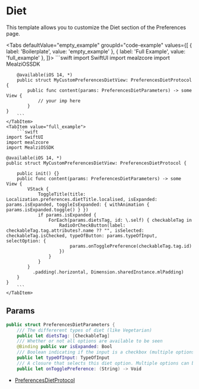 
# Diet

This template allows you to customize the Diet section of the Preferences page.

<Tabs defaultValue="empty_example" groupId="code-example"
      values={[
          { label: 'Boilerplate', value: 'empty_example' },
          { label: 'Full Example', value: 'full_example' },
      ]}>
    <TabItem value="empty_example">
        ```swift
        import SwiftUI
        import mealzcore
        import MealziOSSDK

        @available(iOS 14, *)
        public struct MyCustomPreferencesDietView: PreferencesDietProtocol {
            public func content(params: PreferencesDietParameters) -> some View {
                // your imp here
            }
    }
        ```
    </TabItem>
    <TabItem value="full_example">
        ```swift
    import SwiftUI
    import mealzcore
    import MealziOSSDK

    @available(iOS 14, *)
    public struct MyCustomPreferencesDietView: PreferencesDietProtocol {

        public init() {}
        public func content(params: PreferencesDietParameters) -> some View {
            VStack {
                ToggleTitle(title: Localization.preferences.dietTitle.localised, isExpanded: params.isExpanded, toggleIsExpanded: { withAnimation { params.isExpanded.toggle() } })
                if params.isExpanded {
                    ForEach(params.dietsTag, id: \.self) { checkableTag in
                        RadioOrCheckButton(label: checkableTag.tag.attributes?.name ?? "", isSelected: checkableTag.isChecked, typeOfButton: params.typeOfInput, selectOption: {
                            params.onTogglePreference(checkableTag.tag.id)
                        })
                    }
                }
            }
              .padding(.horizontal, Dimension.sharedInstance.mlPadding)
        }
    }
        ```
    </TabItem>
</Tabs>

## Params

```swift
public struct PreferencesDietParameters {
    /// The differerent types of diet (like Vegetarian)
    public let dietsTag: [CheckableTag]
    /// Whether or not all options are available to be seen
    @Binding public var isExpanded: Bool
    /// Boolean indicating if the input is a checkbox (multiple options) or radioButton (one option)
    public let typeOfInput: TypeOfInput
    /// A closure that selects this diet option. Multiple options can be selected at the same time
    public let onTogglePreference: (String) -> Void
```

- [PreferencesDietProtocol](https://miamtech.github.io/MealziOSSDKRelease/documentation/mealziossdk/preferencesdietprotocol)